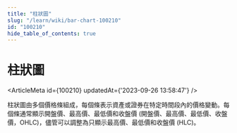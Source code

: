 ```yaml
---
title: "柱狀圖"
slug: "/learn/wiki/bar-chart-100210"
id: "100210"
hide_table_of_contents: true
---
```



# 柱狀圖

<ArticleMeta id={100210} updatedAt={'2023-09-26 13:58:47'} />
<div className='border-solid border-b border-t-0 my-4 border-[var(--ifm-color-gray-300)]' />

柱狀圖由多個價格條組成，每個條表示資產或證券在特定時間段內的價格變動。每個條通常顯示開盤價、最高價、最低價和收盤價 (開盤價、最高價、最低價、收盤價，OHLC)，儘管可以調整為只顯示最高價、最低價和收盤價 (HLC)。
